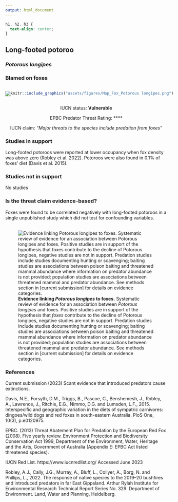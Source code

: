 ```yaml
---
output: html_document
---
```

```css
h1, h2, h3 {
  text-align: center;
}
```

## **Long-footed potoroo**
### *Potorous longipes*
### Blamed on foxes

:::: {style="display: flex;"}

[![](assets/photos/Potorous longipes.png)](https://www.inaturalist.org/photos/40315288?size=original)

::: {}

:::

::: {}
  ```r
  knitr::include_graphics("assets/figures/Map_Fox_Potorous longipes.png")
  ```
:::

::::
<center>
IUCN status: **Vulnerable**

EPBC Predator Threat Rating: ****

IUCN claim: *"Major threats to the species include predation from foxes"*

</center>

### Studies in support

Long-footed potoroos were reported at lower occupancy when fox density was above zero (Robley et al. 2022). Potoroos were also found in 0.1% of foxes’ diet (Davis et al. 2015).

### Studies not in support

No studies

### Is the threat claim evidence-based?

Foxes were found to be correlated negatively with long-footed potoroos in a single unpublished study which did not test for confounding variables.
<br>
<br>

![**Evidence linking *Potorous longipes* to foxes.** Systematic review of evidence for an association between *Potorous longipes* and foxes. Positive studies are in support of the hypothesis that *foxes* contribute to the decline of Potorous longipes, negative studies are not in support. Predation studies include studies documenting hunting or scavenging; baiting studies are associations between poison baiting and threatened mammal abundance where information on predator abundance is not provided; population studies are associations between threatened mammal and predator abundance. See methods section in [current submission] for details on evidence categories.](assets/figures/Main_Evidence_Fox_Potorous longipes.png)

### References

Current submission (2023) Scant evidence that introduced predators cause extinctions.

Davis, N.E., Forsyth, D.M., Triggs, B., Pascoe, C., Benshemesh, J., Robley, A., Lawrence, J., Ritchie, E.G., Nimmo, D.G. and Lumsden, L.F., 2015. Interspecific and geographic variation in the diets of sympatric carnivores: dingoes/wild dogs and red foxes in south-eastern Australia. PloS One, 10(3), p.e0120975.

EPBC. (2013) Threat Abatement Plan for Predation by the European Red Fox (2008). Five yearly review. Environment Protection and Biodiversity Conservation Act 1999, Department of the Environment, Water, Heritage and the Arts, Government of Australia (Appendix E: EPBC Act listed threatened species).

IUCN Red List. https://www.iucnredlist.org/ Accessed June 2023

Robley, A.J., Cally, J.G., Murray, A., Bluff, L., Collyer, A., Borg, N. and Phillips, L., 2022. The response of native species to the 2019–20 bushfires and introduced predators in far East Gippsland. Arthur Rylah Institute for Environmental Research Technical Report Series No. 329. Department of Environment. Land, Water and Planning, Heidelberg.

